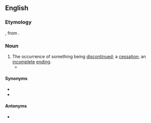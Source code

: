 ==English==

===Etymology===
{{der|en|xno|-}}, from {{der|en|fro|descontinuer}}.

===Noun===
{{en-noun|~}}

# The occurrence of something being [[discontinue]]d; a [[cessation]]; an [[incomplete]] [[ending]].
#* {{quote-journal|en|year=1940|month=July|title=Notes and News: The appearance of Evil&mdash;A Warning to Railway Enthusiasts|journal=Railway Magazine|page=418|text=If any railway official, policeman, or member of the Forces on duty, requests the '''discontinuance''' of any particular form of observation or note-taking, it is clearly right to give immediate compliance, especially when it is borne in mind that public authorities now have very wide powers to hold members of the general public in custody while inquiries are being conducted as to their ''bona fides''.}}

====Synonyms====
* {{l|en|discontinuation}}
* {{l|en|termination}}

====Antonyms====
* {{l|en|continuance}}